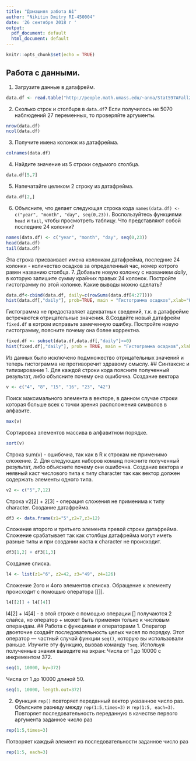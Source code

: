 ```yaml
---
title: "Домашняя работа №1"
author: "Nikitin Dmitry RI-450004"
date: '26 сентября 2018 г '
output:
  pdf_document: default
  html_document: default
---
```


```r
knitr::opts_chunk$set(echo = TRUE)
```
## Работа с данными.
1. Загрузите данные в датафрейм.
```r
data.df <- read.table("http://people.math.umass.edu/~anna/Stat597AFall2016/rnf6080.dat")
```
2. Сколько строк и столбцов в ``data.df``? Если получилось не 5070 наблюдений 27 переменных, то проверяйте аргументы.
```r
nrow(data.df)
ncol(data.df)
```
3. Получите имена колонок из датафрейма.
```r
colnames(data.df)
```
4. Найдите значение из 5 строки седьмого столбца.
```r
data.df[5,7]
```
5. Напечатайте целиком 2 строку из датафрейма.
```r
data.df[2,]
```
6. Объясните, что делает следующая строка кода ``names(data.df) <- c("year", "month", "day", seq(0,23))``. Воспользуйтесь функциями ``head`` и ``tail``, чтобы просмотреть таблицу. Что представляют собой последние 24 колонки?
```r
names(data.df) <- c("year", "month", "day", seq(0,23))
head(data.df)
tail(data.df)
```
Эта строка присваивает имена колонкам датафрейма, последние 24 колонки - количество осадков за определенный час, номер котрого равен названию столбца.
7. Добавьте новую колонку с названием *daily*, в которую запишите сумму крайних правых 24 колонок. Постройте гистограмму по этой колонке. Какие выводы можно сделать?
```r
data.df<-cbind(data.df, daily=c(rowSums(data.df[4:27])))
hist(data.df[,"daily"], prob=TRUE, main = "Гистограмма осадков",xlab="Количество осадков")
```
Гистограмма не предоставляет адекватных сведений, т.к. в датафрейме встречаются отрицательные значения.
8.Создайте новый датафрейм ``fixed.df`` в котром исправьте замеченную ошибку. Постройте новую гистограмму, поясните почему она более корректна.
```r
fixed.df <- subset(data.df,data.df[,"daily"]>=0)
hist(fixed.df[,"daily"], prob = TRUE, main = "Гистограмма осадков",xlab="Количество осадков")
```
Из данных было исключено подмножество отрицательных значений и теперь гистограмма не противоречит здравому смыслу.
## Синтаксис и типизирование
1. Для каждой строки кода поясните полученный результат, либо объясните почему она ошибочна.
Создание вектора
```r
v <- c("4", "8", "15", "16", "23", "42")
```
Поиск максимального элемента в векторе, в данном случае строки которая больше всех с точки зрения расположения символов в алфавите.
```r
max(v)
```
Сортировка элементов массива в алфавитном порядке.
```r
sort(v)
```
Строка sum(v) - ошибочна, так как в R к строкам не применимо сложение.
2. Для следующих наборов команд поясните полученный результат, либо объясните почему они ошибочна.
Создание вектора и неявный каст числового типа к типу character так как вектор должен содержать элементы одного типа.
```r
v2 <- c("5",7,12)
```
Строка v2[2] + 2[3] - операция сложения не применима к типу character. Создание датафрейма.
```r
df3 <- data.frame(z1="5",z2=7,z3=12)
```
Сложение второго и третьего элемента превой строки датафрейма. Сложение срабатывает так как столбцы датафрейма могут иметь разные типы и при создании каста к character не происходит.
```r
df3[1,2] + df3[1,3]
```
Создание списка.
```r
l4 <- list(z1="6", z2=42, z3="49", z4=126)
```
Сложение 2ого и 4ого элементов списка. Обращение к элементу происходит с помощью оператора [[]].
```r
l4[[2]] + l4[[4]]
```
l4[2] + l4[4] - в этой строке с помощью операции [] получаются 2 слайса, но оператор + может быть применен только к числовым операндам.
## Работа с функциями и операторами
1. Оператор двоеточие создаёт последовательность целых чисел по порядку. Этот оператор — частный случай функции ``seq()``, которую вы использовали раньше. Изучите эту функцию, вызвав команду ``?seq``. Испольуя полученные знания выведите на экран:
Числа от 1 до 10000 с инкрементом 372. 
```r
seq(1, 10000, by=372)
```
Числа от 1 до 10000 длиной 50.
```r
seq(1, 10000, length.out=372)
```
2. Функция ``rep()`` повторяет переданный вектор указанное число раз. Объясните разницу между ``rep(1:5,times=3)`` и ``rep(1:5, each=3)``.
Повторяет последовательность переданную в качестве первого аргумента заданное число раз
```r
rep(1:5,times=3)
```
Потворяет каждый элемент из последовательности заданное число раз
```r
rep(1:5, each=3)
```

